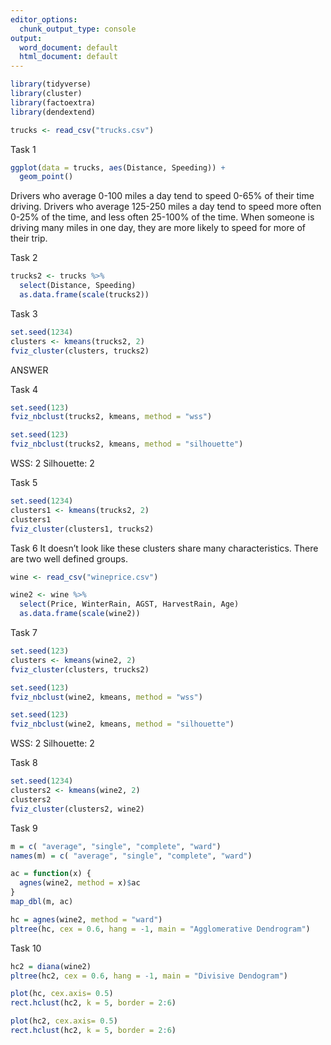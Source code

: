 ---
editor_options:
  chunk_output_type: console
output:
  word_document: default
  html_document: default
---
```{r}
library(tidyverse)
library(cluster)
library(factoextra)
library(dendextend)
```

```{r}
trucks <- read_csv("trucks.csv")
```

Task 1
```{r}
ggplot(data = trucks, aes(Distance, Speeding)) +
  geom_point()
```
Drivers who average 0-100 miles a day tend to speed 0-65% of their time driving. Drivers who average 125-250 miles a day tend to speed more often 0-25% of the time, and less often 25-100% of the time. When someone is driving many miles in one day, they are more likely to speed for more of their trip.

Task 2
```{r}
trucks2 <- trucks %>%
  select(Distance, Speeding)
  as.data.frame(scale(trucks2))
```

Task 3
```{r}
set.seed(1234)
clusters <- kmeans(trucks2, 2)
fviz_cluster(clusters, trucks2)
```
ANSWER

Task 4
```{r}
set.seed(123)
fviz_nbclust(trucks2, kmeans, method = "wss")

set.seed(123)
fviz_nbclust(trucks2, kmeans, method = "silhouette")
```
WSS: 2
Silhouette: 2

Task 5
```{r}
set.seed(1234)
clusters1 <- kmeans(trucks2, 2)
clusters1 
fviz_cluster(clusters1, trucks2)
```

Task 6
It doesn't look like these clusters share many characteristics. There are two well defined groups.

```{r}
wine <- read_csv("wineprice.csv")

wine2 <- wine %>%
  select(Price, WinterRain, AGST, HarvestRain, Age)
  as.data.frame(scale(wine2))
```

Task 7
```{r}
set.seed(123)
clusters <- kmeans(wine2, 2)
fviz_cluster(clusters, trucks2)

set.seed(123)
fviz_nbclust(wine2, kmeans, method = "wss")

set.seed(123)
fviz_nbclust(wine2, kmeans, method = "silhouette")
```
WSS: 2
Silhouette: 2

Task 8
```{r}
set.seed(1234)
clusters2 <- kmeans(wine2, 2)
clusters2 
fviz_cluster(clusters2, wine2)
```

Task 9
```{r}
m = c( "average", "single", "complete", "ward")
names(m) = c( "average", "single", "complete", "ward")

ac = function(x) {
  agnes(wine2, method = x)$ac
}
map_dbl(m, ac)
```

```{r}
hc = agnes(wine2, method = "ward")
pltree(hc, cex = 0.6, hang = -1, main = "Agglomerative Dendrogram") 
```

Task 10
```{r}
hc2 = diana(wine2)
pltree(hc2, cex = 0.6, hang = -1, main = "Divisive Dendogram")
```

```{r}
plot(hc, cex.axis= 0.5) 
rect.hclust(hc2, k = 5, border = 2:6)
```

```{r}
plot(hc2, cex.axis= 0.5) 
rect.hclust(hc2, k = 5, border = 2:6)
```

